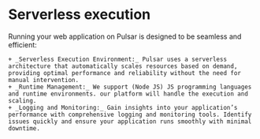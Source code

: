 # Serverless execution

Running your web application on Pulsar is designed to be seamless and efficient:

    + _Serverless Execution Environment:_ Pulsar uses a serverless architecture that automatically scales resources based on demand, providing optimal performance and reliability without the need for manual intervention.
    + _Runtime Management:_ We support (Node JS) JS programming languages and runtime environments. our platform will handle the execution and scaling.
    + _Logging and Monitoring:_ Gain insights into your application’s performance with comprehensive logging and monitoring tools. Identify issues quickly and ensure your application runs smoothly with minimal downtime.
